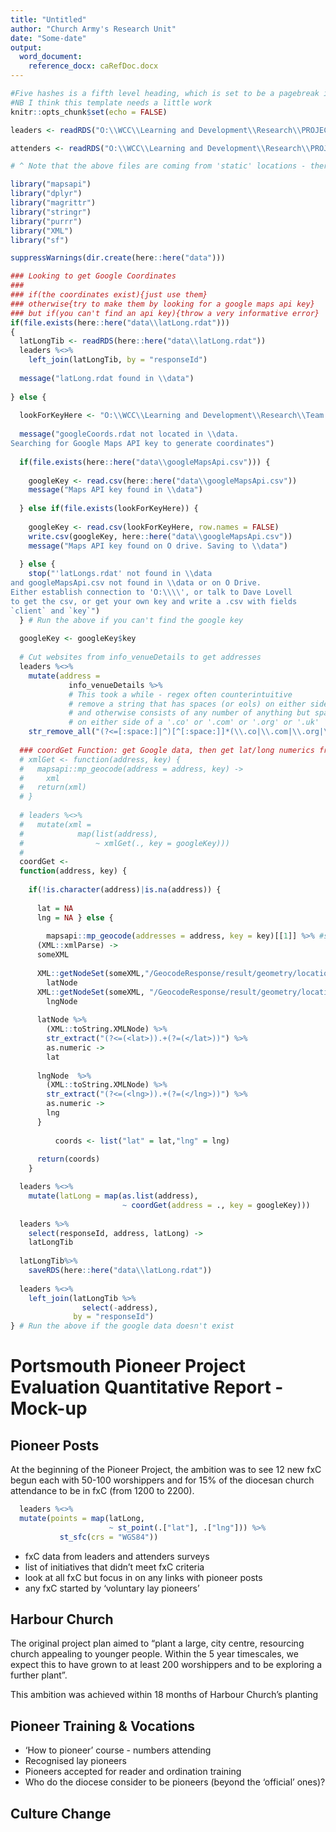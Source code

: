 ```yaml
---
title: "Untitled"
author: "Church Army's Research Unit"
date: "Some-date"
output:
  word_document:
    reference_docx: caRefDoc.docx
---
```


```r
#Five hashes is a fifth level heading, which is set to be a pagebreak in the reference document
#NB I think this template needs a little work
knitr::opts_chunk$set(echo = FALSE)

leaders <- readRDS("O:\\WCC\\Learning and Development\\Research\\PROJECT - Portsmouth 2019 onwards\\Data\\leaders & attenders\\leadersResponses2018and2019.rdat")

attenders <- readRDS("O:\\WCC\\Learning and Development\\Research\\PROJECT - Portsmouth 2019 onwards\\Data\\leaders & attenders\\attenders2018NoUnderFives.rdat")

# ^ Note that the above files are coming from 'static' locations - there are no markdown files that will automatically update any of that stuff. 
```

```r
library("mapsapi")
library("dplyr")
library("magrittr")
library("stringr")
library("purrr")
library("XML")
library("sf")
```

```r
suppressWarnings(dir.create(here::here("data")))
```

```r
### Looking to get Google Coordinates
### 
### if(the coordinates exist){just use them}
### otherwise{try to make them by looking for a google maps api key}
### but if(you can't find an api key){throw a very informative error}
if(file.exists(here::here("data\\latLong.rdat")))
{
  latLongTib <- readRDS(here::here("data\\latLong.rdat"))
  leaders %<>% 
    left_join(latLongTib, by = "responseId")
  
  message("latLong.rdat found in \\data")
  
} else {
  
  lookForKeyHere <- "O:\\WCC\\Learning and Development\\Research\\Team member folders\\Dave Lovell\\keys\\googleMapsApi.csv"
  
  message("googleCoords.rdat not located in \\data.
Searching for Google Maps API key to generate coordinates")
  
  if(file.exists(here::here("data\\googleMapsApi.csv"))) {
    
    googleKey <- read.csv(here::here("data\\googleMapsApi.csv"))
    message("Maps API key found in \\data")
    
  } else if(file.exists(lookForKeyHere)) {
    
    googleKey <- read.csv(lookForKeyHere, row.names = FALSE)
    write.csv(googleKey, here::here("data\\googleMapsApi.csv"))
    message("Maps API key found on O drive. Saving to \\data")
      
  } else {
    stop("'latLongs.rdat' not found in \\data
and googleMapsApi.csv not found in \\data or on O Drive.
Either establish connection to 'O:\\\\', or talk to Dave Lovell
to get the csv, or get your own key and write a .csv with fields
`client` and `key`")
  } # Run the above if you can't find the google key
  
  googleKey <- googleKey$key
  
  # Cut websites from info_venueDetails to get addresses
  leaders %<>%
    mutate(address =
             info_venueDetails %>% 
             # This took a while - regex often counterintuitive
             # remove a string that has spaces (or eols) on either side
             # and otherwise consists of any number of anything but spaces
             # on either side of a '.co' or '.com' or '.org' or '.uk'
    str_remove_all("(?<=[:space:]|^)[^[:space:]]*(\\.co|\\.com|\\.org|\\.uk)[^[:space:]]*(?=[:space:]|$)"))
  
  ### coordGet Function: get Google data, then get lat/long numerics from XML data
  # xmlGet <- function(address, key) {
  #   mapsapi::mp_geocode(address = address, key) ->
  #     xml
  #   return(xml)
  # }
  
  # leaders %<>%
  #   mutate(xml = 
  #            map(list(address),
  #                ~ xmlGet(., key = googleKey)))
  # 
  coordGet <-
  function(address, key) {
    
    if(!is.character(address)|is.na(address)) {
      
      lat = NA
      lng = NA } else {
        
        mapsapi::mp_geocode(addresses = address, key = key)[[1]] %>% #shouldn't be longer than 1
      (XML::xmlParse) ->
      someXML
    
      XML::getNodeSet(someXML,"/GeocodeResponse/result/geometry/location/lat") ->
        latNode
      XML::getNodeSet(someXML, "/GeocodeResponse/result/geometry/location/lng") ->
        lngNode
  
      latNode %>% 
        (XML::toString.XMLNode) %>%
        str_extract("(?<=(<lat>)).+(?=(</lat>))") %>% 
        as.numeric ->
        lat
      
      lngNode  %>% 
        (XML::toString.XMLNode) %>%
        str_extract("(?<=(<lng>)).+(?=(</lng>))") %>% 
        as.numeric ->
        lng
      }
    
          coords <- list("lat" = lat,"lng" = lng)
      
      return(coords)
    }

  leaders %<>%
    mutate(latLong = map(as.list(address),
                         ~ coordGet(address = ., key = googleKey)))
  
  leaders %>% 
    select(responseId, address, latLong) ->
    latLongTib
  
  latLongTib%>% 
    saveRDS(here::here("data\\latLong.rdat"))
  
  leaders %<>%
    left_join(latLongTib %>% 
                select(-address),
              by = "responseId")
} # Run the above if the google data doesn't exist
```
##### 

# Portsmouth Pioneer Project Evaluation Quantitative Report - Mock-up

## Pioneer Posts

At the beginning of the Pioneer Project, the ambition was to see 12 new fxC begun each with 50-100 worshippers and for 15% of the diocesan church attendance to be in fxC (from 1200 to 2200).

```r

  leaders %<>% 
  mutate(points = map(latLong,
                      ~ st_point(.["lat"], .["lng"])) %>% 
           st_sfc(crs = "WGS84"))

```

* fxC data from leaders and attenders surveys
* list of initiatives that didn't meet fxC criteria
* look at all fxC but focus in on any links with pioneer posts
* any fxC started by 'voluntary lay pioneers'

## Harbour Church
The original project plan aimed to “plant a large, city centre, resourcing church appealing to younger people. Within the 5 year timescales, we expect this to have grown to at least 200 worshippers and to be exploring a further plant”. 

This ambition was achieved within 18 months of Harbour Church’s planting  

## Pioneer Training & Vocations

* 'How to pioneer' course - numbers attending
* Recognised lay pioneers
* Pioneers accepted for reader and ordination training
* Who do the diocese consider to be pioneers (beyond the 'official' ones)?

## Culture Change
